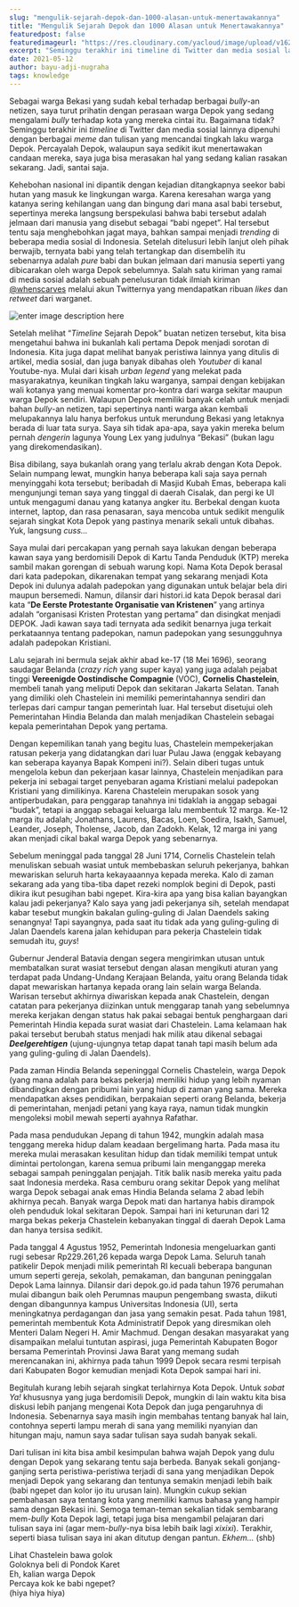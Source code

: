 ```yaml
---
slug: "mengulik-sejarah-depok-dan-1000-alasan-untuk-menertawakannya"
title: "Mengulik Sejarah Depok dan 1000 Alasan untuk Menertawakannya"
featuredpost: false
featuredimageurl: "https://res.cloudinary.com/yacloud/image/upload/v1624709550/articles%20pictures/2021-05-12-mengulik-sejarah-depok-dan-1000-alasan-untuk-menertawakannya/depok_urf4qg.jpg"
excerpt: "Seminggu terakhir ini timeline di Twitter dan media sosial lainnya dipenuhi dengan berbagai meme dan tulisan yang mencandai tingkah laku warga Depok. Percayalah Depok, walaupun saya sedikit ikut menertawakan candaan mereka, saya juga bisa merasakan hal yang sedang kalian rasakan sekarang. Jadi, santai saja."
date: 2021-05-12
author: bayu-adji-nugraha
tags: knowledge
---
```


Sebagai warga Bekasi yang sudah kebal terhadap berbagai _bully_-an netizen, saya turut prihatin dengan perasaan warga Depok yang sedang mengalami _bully_ terhadap kota yang mereka cintai itu. Bagaimana tidak? Seminggu terakhir ini _timeline_ di Twitter dan media sosial lainnya dipenuhi dengan berbagai _meme_ dan tulisan yang mencandai tingkah laku warga Depok. Percayalah Depok, walaupun saya sedikit ikut menertawakan candaan mereka, saya juga bisa merasakan hal yang sedang kalian rasakan sekarang. Jadi, santai saja.

Kehebohan nasional ini dipantik dengan kejadian ditangkapnya seekor babi hutan yang masuk ke lingkungan warga. Karena keresahan warga yang katanya sering kehilangan uang dan bingung dari mana asal babi tersebut, sepertinya mereka langsung berspekulasi bahwa babi tersebut adalah jelmaan dari manusia yang disebut sebagai “babi ngepet”. Hal tersebut tentu saja menghebohkan jagat maya, bahkan sampai menjadi _trending_ di beberapa media sosial di Indonesia. Setelah ditelusuri lebih lanjut oleh pihak berwajib, ternyata babi yang telah tertangkap dan disembelih itu sebenarnya adalah _pure_ babi dan bukan jelmaan dari manusia seperti yang dibicarakan oleh warga Depok sebelumnya. Salah satu kiriman yang ramai di media sosial adalah sebuah penelusuran tidak ilmiah kiriman [@whenscarves](https://twitter.com/whenscarves) melalui akun Twitternya yang mendapatkan ribuan _likes_ dan _retweet_ dari warganet.

![enter image description here](https://res.cloudinary.com/yacloud/image/upload/v1624709550/articles%20pictures/2021-05-12-mengulik-sejarah-depok-dan-1000-alasan-untuk-menertawakannya/depok_1_qhbazf.png)

Setelah melihat “_Timeline_ Sejarah Depok” buatan netizen tersebut, kita bisa mengetahui bahwa ini bukanlah kali pertama Depok menjadi sorotan di Indonesia. Kita juga dapat melihat banyak peristiwa lainnya yang ditulis di artikel, media sosial, dan juga banyak dibahas oleh _Youtuber_ di kanal Youtube-nya. Mulai dari kisah _urban legend_ yang melekat pada masyarakatnya, keunikan tingkah laku warganya, sampai dengan kebijakan wali kotanya yang menuai komentar pro-kontra dari warga sekitar maupun warga Depok sendiri. Walaupun Depok memiliki banyak celah untuk menjadi bahan _bully_-an netizen, tapi sepertinya nanti warga akan kembali melupakannya lalu hanya berfokus untuk merundung Bekasi yang letaknya berada di luar tata surya. Saya sih tidak apa-apa, saya yakin mereka belum pernah _dengerin_ lagunya Young Lex yang judulnya “Bekasi” (bukan lagu yang direkomendasikan).

Bisa dibilang, saya bukanlah orang yang terlalu akrab dengan Kota Depok. Selain numpang lewat, mungkin hanya beberapa kali saja saya pernah menyinggahi kota tersebut; beribadah di Masjid Kubah Emas, beberapa kali mengunjungi teman saya yang tinggal di daerah Cisalak, dan pergi ke UI untuk mengagumi danau yang katanya angker itu. Berbekal dengan kuota internet, laptop, dan rasa penasaran, saya mencoba untuk sedikit mengulik sejarah singkat Kota Depok yang pastinya menarik sekali untuk dibahas. Yuk, langsung _cuss..._

Saya mulai dari percakapan yang pernah saya lakukan dengan beberapa kawan saya yang berdomisili Depok di Kartu Tanda Penduduk (KTP) mereka sambil makan gorengan di sebuah warung kopi. Nama Kota Depok berasal dari kata padepokan, dikarenakan tempat yang sekarang menjadi Kota Depok ini dulunya adalah padepokan yang digunakan untuk belajar bela diri maupun bersemedi. Namun, dilansir dari histori.id kata Depok berasal dari kata “**De Eerste Protestante Organisatie van Kristenen**” yang artinya adalah “organisasi Kristen Protestan yang pertama” dan disingkat menjadi DEPOK. Jadi kawan saya tadi ternyata ada sedikit benarnya juga terkait perkataannya tentang padepokan, namun padepokan yang sesungguhnya adalah padepokan Kristiani.

Lalu sejarah ini bermula sejak akhir abad ke-17 (18 Mei 1696), seorang saudagar Belanda (_crazy rich_ yang super kaya) yang juga adalah pejabat tinggi **Vereenigde Oostindische Compagnie** (VOC), **Cornelis Chastelein**, membeli tanah yang meliputi Depok dan sekitaran Jakarta Selatan. Tanah yang dimiliki oleh Chastelein ini memiliki pemerintahannya sendiri dan terlepas dari campur tangan pemerintah luar. Hal tersebut disetujui oleh Pemerintahan Hindia Belanda dan malah menjadikan Chastelein sebagai kepala pemerintahan Depok yang pertama.

Dengan kepemilikan tanah yang begitu luas, Chastelein mempekerjakan ratusan pekerja yang didatangkan dari luar Pulau Jawa (enggak kebayang kan seberapa kayanya Bapak Kompeni ini?). Selain diberi tugas untuk mengelola kebun dan pekerjaan kasar lainnya, Chastelein menjadikan para pekerja ini sebagai target penyebaran agama Kristiani melalui padepokan Kristiani yang dimilikinya. Karena Chastelein merupakan sosok yang antiperbudakan, para penggarap tanahnya ini tidaklah ia anggap sebagai “budak”, tetapi ia anggap sebagai keluarga lalu membentuk 12 marga. Ke-12 marga itu adalah; Jonathans, Laurens, Bacas, Loen, Soedira, Isakh, Samuel, Leander, Joseph, Tholense, Jacob, dan Zadokh. Kelak, 12 marga ini yang akan menjadi cikal bakal warga Depok yang sebenarnya.

Sebelum meninggal pada tanggal 28 Juni 1714, Cornelis Chastelein telah menuliskan sebuah wasiat untuk membebaskan seluruh pekerjanya, bahkan mewariskan seluruh harta kekayaaannya kepada mereka. Kalo di zaman sekarang ada yang tiba-tiba dapet rezeki nomplok begini di Depok, pasti dikira ikut pesugihan babi ngepet. Kira-kira apa yang bisa kalian bayangkan kalau jadi pekerjanya? Kalo saya yang jadi pekerjanya sih, setelah mendapat kabar tesebut mungkin bakalan guling-guling di Jalan Daendels saking senangnya! Tapi sayangnya, pada saat itu tidak ada yang guling-guling di Jalan Daendels karena jalan kehidupan para pekerja Chastelein tidak semudah itu, _guys_!

Gubernur Jenderal Batavia dengan segera mengirimkan utusan untuk membatalkan surat wasiat tersebut dengan alasan mengikuti aturan yang terdapat pada Undang-Undang Kerajaan Belanda, yaitu orang Belanda tidak dapat mewariskan hartanya kepada orang lain selain warga Belanda. Warisan tersebut akhirnya diwariskan kepada anak Chastelein, dengan catatan para pekerjanya diizinkan untuk menggarap tanah yang sebelumnya mereka kerjakan dengan status hak pakai sebagai bentuk penghargaan dari Pemerintah Hindia kepada surat wasiat dari Chastelein. Lama kelamaan hak pakai tersebut berubah status menjadi hak milik atau dikenal sebagai **_Deelgerehtigen_** (ujung-ujungnya tetap dapat tanah tapi masih belum ada yang guling-guling di Jalan Daendels).

Pada zaman Hindia Belanda sepeninggal Cornelis Chastelein, warga Depok (yang mana adalah para bekas pekerja) memiliki hidup yang lebih nyaman dibandingkan dengan pribumi lain yang hidup di zaman yang sama. Mereka mendapatkan akses pendidikan, berpakaian seperti orang Belanda, bekerja di pemerintahan, menjadi petani yang kaya raya, namun tidak mungkin mengoleksi mobil mewah seperti ayahnya Rafathar.

Pada masa pendudukan Jepang di tahun 1942, mungkin adalah masa tenggang mereka hidup dalam keadaan bergelimang harta. Pada masa itu mereka mulai merasakan kesulitan hidup dan tidak memiliki tempat untuk dimintai pertolongan, karena semua pribumi lain menganggap mereka sebagai sampah peninggalan penjajah. Titik balik nasib mereka yaitu pada saat Indonesia merdeka. Rasa cemburu orang sekitar Depok yang melihat warga Depok sebagai anak emas Hindia Belanda selama 2 abad lebih akhirnya pecah. Banyak warga Depok mati dan hartanya habis dirampok oleh penduduk lokal sekitaran Depok. Sampai hari ini keturunan dari 12 marga bekas pekerja Chastelein kebanyakan tinggal di daerah Depok Lama dan hanya tersisa sedikit.

Pada tanggal 4 Agustus 1952, Pemerintah Indonesia mengeluarkan ganti rugi sebesar Rp229.261,26 kepada warga Depok Lama. Seluruh tanah patikelir Depok menjadi milik pemerintah RI kecuali beberapa bangunan umum seperti gereja, sekolah, pemakaman, dan bangunan peninggalan Depok Lama lainnya. Dilansir dari depok.go.id pada tahun 1976 perumahan mulai dibangun baik oleh Perumnas maupun pengembang swasta, diikuti dengan dibangunnya kampus Universitas Indonesia (UI), serta meningkatnya perdagangan dan jasa yang semakin pesat. Pada tahun 1981, pemerintah membentuk Kota Administratif Depok yang diresmikan oleh Menteri Dalam Negeri H. Amir Machmud. Dengan desakan masyarakat yang disampaikan melalui tuntutan aspirasi, juga Pemerintah Kabupaten Bogor bersama Pemerintah Provinsi Jawa Barat yang memang sudah merencanakan ini, akhirnya pada tahun 1999 Depok secara resmi terpisah dari Kabupaten Bogor kemudian menjadi Kota Depok sampai hari ini.

Begitulah kurang lebih sejarah singkat terlahirnya Kota Depok. Untuk _sobat Ya!_ khususnya yang juga berdomisili Depok, mungkin di lain waktu kita bisa diskusi lebih panjang mengenai Kota Depok dan juga pengaruhnya di Indonesia. Sebenarnya saya masih ingin membahas tentang banyak hal lain, contohnya seperti lampu merah di sana yang memiliki nyanyian dan hitungan maju, namun saya sadar tulisan saya sudah banyak sekali.

Dari tulisan ini kita bisa ambil kesimpulan bahwa wajah Depok yang dulu dengan Depok yang sekarang tentu saja berbeda. Banyak sekali gonjang-ganjing serta peristiwa-peristiwa terjadi di sana yang menjadikan Depok menjadi Depok yang sekarang dan tentunya semakin menjadi lebih baik (babi ngepet dan kolor ijo itu urusan lain). Mungkin cukup sekian pembahasan saya tentang kota yang memiliki kamus bahasa yang hampir sama dengan Bekasi ini. Semoga teman-teman sekalian tidak sembarang mem-_bully_ Kota Depok lagi, tetapi juga bisa mengambil pelajaran dari tulisan saya ini (agar mem-_bully_-nya bisa lebih baik lagi _xixixi_). Terakhir, seperti biasa tulisan saya ini akan ditutup dengan pantun. _Ekhem..._ (shb)

<p style={{ textAlign: "center", fontStyle: "italic" }}>
  Lihat Chastelein bawa golok
  <br />
  Goloknya beli di Pondok Karet
  <br />
  Eh, kalian warga Depok
  <br />
  Percaya kok ke babi ngepet?
  <br />
  (hiya hiya hiya)
</p>
